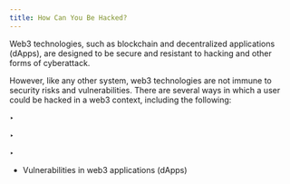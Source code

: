 ```yaml
---
title: How Can You Be Hacked?
---
```


Web3 technologies, such as blockchain and decentralized applications (dApps), are designed to be secure and resistant to hacking and other forms of cyberattack.

However, like any other system, web3 technologies are not immune to security risks and vulnerabilities. There are several ways in which a user could be hacked in a web3 context, including the following:

‣ <Nutshell glossaryEntry="content/glossary/CH2-Executing-Malicious-Transactions.mdx" children="Executing Malicious Transactions" />&#x20;

‣ <Nutshell children="Phishing Attacks" />&#x20;

‣ <Nutshell children="Malware" />

* Vulnerabilities in web3 applications (dApps)

